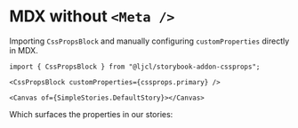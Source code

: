 
<Meta title="With Custom Properties/WithoutMetaOf" />

# MDX without `<Meta />`

Importing `CssPropsBlock` and manually configuring `customProperties` directly in MDX.

```tsx
import { CssPropsBlock } from "@ljcl/storybook-addon-cssprops";

<CssPropsBlock customProperties={cssprops.primary} />

<Canvas of={SimpleStories.DefaultStory}></Canvas>
```

<CssPropsBlock customProperties={cssprops.primary} />

Which surfaces the properties in our stories:

<Canvas of={SimpleStories.DefaultStory}></Canvas>


